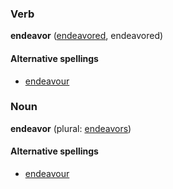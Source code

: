 ===Verb===
'''endeavor''' ([[endeavored]], endeavored)

====Alternative spellings====
*[[endeavour]]

===Noun===
'''endeavor''' (plural: [[endeavors]])

====Alternative spellings====
*[[endeavour]]
